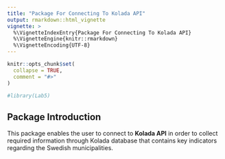 ```yaml
---
title: "Package For Connecting To Kolada API"
output: rmarkdown::html_vignette
vignette: >
  %\VignetteIndexEntry{Package For Connecting To Kolada API}
  %\VignetteEngine{knitr::rmarkdown}
  %\VignetteEncoding{UTF-8}
---
```


```r
knitr::opts_chunk$set(
  collapse = TRUE,
  comment = "#>"
)
```

```r
#library(Lab5)
```


## Package Introduction

This package enables the user to connect to **Kolada API** in order to collect required information through Kolada database that contains key indicators regarding the Swedish municipalities. 

